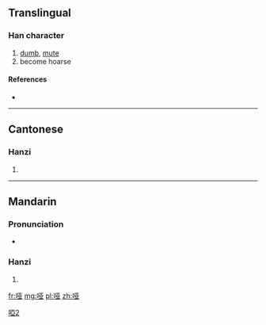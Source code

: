 {{also|啞}}
==Translingual==

[[Category:CJKV characters simplified differently in Japan and China|啞2]]

===Han character===
{{Han char|rn=30|rad=口|as=06|sn=9|four=|canj=口一廿金 (RMTC)}}

# [[dumb]], [[mute]]
# become hoarse

====References====
* {{Han ref|kx=0189.271|hdz=10613.010|uh=54D1|ud=21713}}

----

==Cantonese==

===Hanzi===
{{yue-hanzi|jyut=|y=a1, a2|tra=啞}}

# {{defn|lang=yue|sort=口06}}

----

==Mandarin==

===Pronunciation===
* {{audio|Zh-ya.ogg|Audio}}

===Hanzi===
{{cmn-hanzi|tra=啞|pin=[[yǎ]] ([[ya3]])|wg=ya<sup>3</sup>}}

# {{defn|lang=cmn|sort=口06}}

[[fr:哑]]
[[mg:哑]]
[[pl:哑]]
[[zh:哑]]